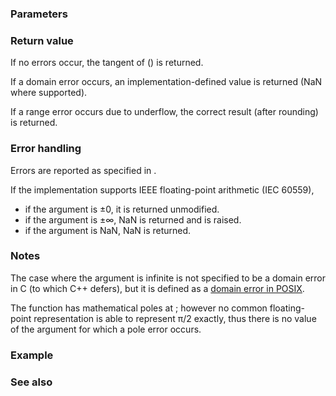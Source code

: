 {{cpp/title|tan|tanf|tanl}}
{{cpp/numeric/math/navbar}}
{{cpp/numeric/math/declarations
|family=tan
|param1=num
|constexpr_since=26
|desc=Computes the tangent of {{c|num}} (measured in radians).
}}

===Parameters===
{{par begin}}
{{par|num|floating-point or integer value representing angle in radians}}
{{par end}}

===Return value===
If no errors occur, the tangent of {{c|num}} ({{math|tan(num)}}) is returned.

{{rrev|until=c++11|
The result may have little or no significance if the magnitude of {{c|num}} is large.
}}

If a domain error occurs, an implementation-defined value is returned (NaN where supported).

If a range error occurs due to underflow, the correct result (after rounding) is returned.

===Error handling===
Errors are reported as specified in {{lc|math_errhandling}}.

If the implementation supports IEEE floating-point arithmetic (IEC 60559),
* if the argument is ±0, it is returned unmodified.
* if the argument is ±∞, NaN is returned and {{lc|FE_INVALID}} is raised.
* if the argument is NaN, NaN is returned.

===Notes===
The case where the argument is infinite is not specified to be a domain error in C (to which C++ defers), but it is defined as a [https://pubs.opengroup.org/onlinepubs/9699919799/functions/tan.html domain error in POSIX].

The function has mathematical poles at {{math|π(1/2 + n)}}; however no common floating-point representation is able to represent π/2 exactly, thus there is no value of the argument for which a pole error occurs.

{{cpp/numeric/math/additional integer overload note|tan}}

===Example===
{{example
|code=
#include &lt;cerrno&gt;
#include &lt;cfenv&gt;
#include &lt;cmath&gt;
#include &lt;iostream&gt;

// #pragma STDC FENV_ACCESS ON
const double pi = std::acos(-1); // or C++20's std::numbers::pi

int main()
{
    // typical usage
    std::cout &lt;&lt; "tan(1*pi/4) = " &lt;&lt; std::tan(1*pi/4) &lt;&lt; '\n' // 45°
              &lt;&lt; "tan(3*pi/4) = " &lt;&lt; std::tan(3*pi/4) &lt;&lt; '\n' // 135°
              &lt;&lt; "tan(5*pi/4) = " &lt;&lt; std::tan(5*pi/4) &lt;&lt; '\n' // -135°
              &lt;&lt; "tan(7*pi/4) = " &lt;&lt; std::tan(7*pi/4) &lt;&lt; '\n'; // -45°
    
    // special values
    std::cout &lt;&lt; "tan(+0) = " &lt;&lt; std::tan(0.0) &lt;&lt; '\n'
              &lt;&lt; "tan(-0) = " &lt;&lt; std::tan(-0.0) &lt;&lt; '\n';
    
    // error handling
    std::feclearexcept(FE_ALL_EXCEPT);
    
    std::cout &lt;&lt; "tan(INFINITY) = " &lt;&lt; std::tan(INFINITY) &lt;&lt; '\n';
    if (std::fetestexcept(FE_INVALID))
        std::cout &lt;&lt; "    FE_INVALID raised\n";
}
|p=true
|output=
tan(1*pi/4) = 1
tan(3*pi/4) = -1
tan(5*pi/4) = 1
tan(7*pi/4) = -1
tan(+0) = 0
tan(-0) = -0
tan(INFINITY) = -nan
    FE_INVALID raised
}}

===See also===
{{dsc begin}}
{{dsc inc|cpp/numeric/math/dsc sin}}
{{dsc inc|cpp/numeric/math/dsc cos}}
{{dsc inc|cpp/numeric/math/dsc atan}}
{{dsc inc|cpp/numeric/complex/dsc tan}}
{{dsc inc|cpp/numeric/valarray/dsc tan}}
{{dsc see c|c/numeric/math/tan}}
{{dsc end}}

{{langlinks|de|es|fr|it|ja|pt|ru|zh}}